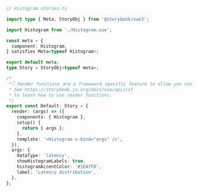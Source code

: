 ```ts
// Histogram.stories.ts

import type { Meta, StoryObj } from '@storybook/vue3';

import Histogram from './Histogram.vue';

const meta = {
  component: Histogram,
} satisfies Meta<typeof Histogram>;

export default meta;
type Story = StoryObj<typeof meta>;

/*
 *👇 Render functions are a framework specific feature to allow you control on how the component renders.
 * See https://storybook.js.org/docs/vue/api/csf
 * to learn how to use render functions.
 */
export const Default: Story = {
  render: (args) => ({
    components: { Histogram },
    setup() {
      return { args };
    },
    template: '<Histogram v-bind="args" />',
  }),
  args: {
    dataType: 'latency',
    showHistogramLabels: true,
    histogramAccentColor: '#1EA7FD',
    label: 'Latency distribution',
  },
};
```
